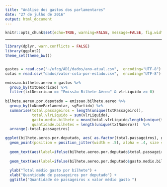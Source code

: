 ```yaml
---
title: "Análise dos gastos dos parlamentares"
date: "27 de julho de 2016"
output: html_document
---
```


```r
knitr::opts_chunk$set(echo=TRUE, warning=FALSE, message=FALSE, fig.width=12, fig.height=6)
```

---

```r
library(dplyr, warn.conflicts = FALSE)
library(ggplot2)
theme_set(theme_bw())


gastos = read.csv("~/ufcg/AD1/dados/ano-atual.csv",  encoding="UTF-8")
cotas = read.csv("dados/valor-cota-por-estado.csv",  encoding="UTF-8")

emissao.bilhete.aereo = gastos %>%
  group_by(txtDescricao) %>%
  filter(txtDescricao == "Emissão Bilhete Aéreo" & vlrLiquido >= 0) 
  
bilhete.aereo.por.deputado = emissao.bilhete.aereo %>%
  group_by(txNomeParlamentar, sgPartido) %>%
  summarise(total.passageiros = length(unique(txtPassageiro)), 
            total.vlrLiquido = sum(vlrLiquido), 
            gasto.medio.bilhete = mean(total.vlrLiquido/length(unique(txtNumero))), 
            quantidade.bilhetes = length(unique(txtNumero)))  %>%
  arrange(-total.passageiros)

ggplot(bilhete.aereo.por.deputado, aes( as.factor(total.passageiros), gasto.medio.bilhete , fill = as.factor(sgPartido)))+
  geom_point(position = position_jitter(width = .5), alpha = .4, size = bilhete.aereo.por.deputado$quantidade.bilhetes/20) +
  
  geom_text(aes(label=ifelse(bilhete.aereo.por.deputado$total.passageiros > 18, as.character(txNomeParlamentar), '')), hjust=.02, vjust=0, angle = 90, size =3, color = "#c35656") +
  
  geom_text(aes(label=ifelse(bilhete.aereo.por.deputado$gasto.medio.bilhete > 1200, as.character(txNomeParlamentar), '')), hjust=0, vjust=0, size =3, color = "#c35656") +
 
  ylab("Total médio gasto por bilhete") + 
  xlab("Quantidade de passageiros por deputado") +
  ggtitle("Quantidade de passageiros x valor médio gasto ")


```
